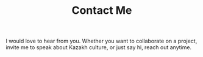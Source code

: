 ﻿---
title: "Contact Me"
email: "hello@aluaportfolio.ca"
ctaLabel: "Say Hello"
socialLinks:
  - label: "LinkedIn"
    href: "https://www.linkedin.com/in/alua-abenova-858303365/"
  - label: "GitHub"
    href: "https://github.com/aaluac08-creator"
  - label: "YouTube"
    href: "https://www.youtube.com/@aluaexplores"
---
I would love to hear from you. Whether you want to collaborate on a project, invite me to speak about Kazakh culture, or just say hi, reach out anytime.
